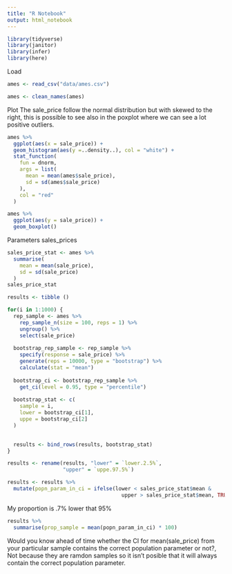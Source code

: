 ```yaml
---
title: "R Notebook"
output: html_notebook
---
```


```r
library(tidyverse)
library(janitor)
library(infer)
library(here)
```

Load
```r
ames <- read_csv("data/ames.csv")

ames <- clean_names(ames)
```

Plot
 The sale_price follow the normal distribution but with skewed to the right, this is possible to see also in the poxplot where we can see a lot positive outliers. 
```r
ames %>%
  ggplot(aes(x = sale_price)) +
  geom_histogram(aes(y =..density..), col = "white") +
  stat_function(
    fun = dnorm, 
    args = list(
      mean = mean(ames$sale_price), 
      sd = sd(ames$sale_price)
    ),
    col = "red"
  )
```

```r
ames %>%
  ggplot(aes(y = sale_price)) +
  geom_boxplot()
```

Parameters sales_prices
```r
sales_price_stat <- ames %>%
  summarise(
    mean = mean(sale_price),
    sd = sd(sale_price)
  )
sales_price_stat
```

```r
results <- tibble ()

for(i in 1:1000) {
  rep_sample <- ames %>%
    rep_sample_n(size = 100, reps = 1) %>%
    ungroup() %>%
    select(sale_price)
  
  bootstrap_rep_sample <- rep_sample %>%
    specify(response = sale_price) %>%
    generate(reps = 10000, type = "bootstrap") %>%
    calculate(stat = "mean")
  
  bootstrap_ci <- bootstrap_rep_sample %>%
    get_ci(level = 0.95, type = "percentile")
  
  bootstrap_stat <- c(
    sample = i,
    lower = bootstrap_ci[1],
    uppe = bootstrap_ci[2]
  )

  
  results <- bind_rows(results, bootstrap_stat)
}
```
```r

results <- rename(results, "lower" = `lower.2.5%`,
                  "upper" = `uppe.97.5%`)

results <- results %>%
  mutate(popn_param_in_ci = ifelse(lower < sales_price_stat$mean &
                                     upper > sales_price_stat$mean, TRUE, FALSE))

```
My proportion is .7% lower that 95%
```r
results %>%
  summarise(prop_sample = mean(popn_param_in_ci) * 100)
```

Would you know ahead of time whether the CI for mean(sale_price) from your particular sample contains the correct population parameter or not?, Not because they are ramdon samples so it isn't posible that it will always contain the correct population parameter. 